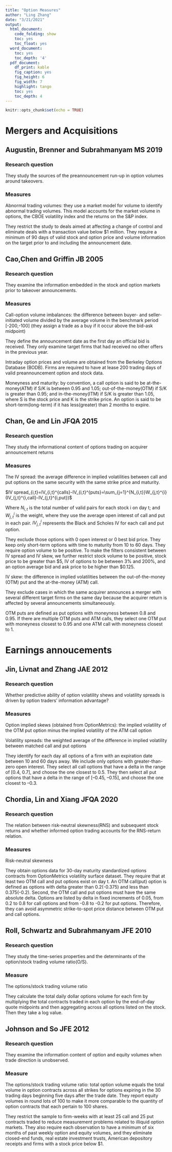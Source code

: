 ```yaml
---
title: "Option Measures"
author: "Ling Zhang"
date: "3/21/2021"
output: 
  html_document:
    code_folding: show
    toc: yes
    toc_float: yes
  word_document:
    toc: yes
    toc_depth: '4'
  pdf_document:
    df_print: kable
    fig_caption: yes
    fig_height: 6
    fig_width: 7
    highlight: tango
    toc: yes
    toc_depth: 4
---
```


```r
knitr::opts_chunk$set(echo = TRUE)
```


# Mergers and Acquisitions

## Augustin, Brenner and Subrahmanyam MS 2019

### Research question

They study the sources of the preannouncement run-up in option volumes around takeovers.

### Measures

Abnormal trading volumes: they use a market model for volume to identify abnormal trading volumes. This model accounts for the market volume in options, the CBOE volatility index and the returns on the S&P index. 

They restrict the study to deals aimed at affecting a change of control and eliminate deals with a transaction value below $1 million. They require a minimum of 90 days of valid stock and option price and volume information on the target prior to and including the announcement date.  

## Cao,Chen and Griffin JB 2005

### Research question

They examine the information embedded in the stock and option markets prior to takeover announcements.

### Measures

Call-option volume imbalances: the difference between buyer- and seller- initiated volume divided by the average volume in the benchmark period [-200,-100] (they assign a trade as a buy if it occur above the bid-ask midpoint)

They define the announcement date as the first day an official bid is received. They only examine target firms that had received no other offers in the previous year. 

Intraday option prices and volume are obtained from the Berkeley Options Database (BODB). Firms are required to have at lease 200 trading days of valid preannouncement option and stock data. 

Moneyness and maturity: by convention, a call option is said to be at-the-money(ATM) if S/K is between 0.95 and 1.05; out-of-the-money(OTM) if S/K is greater than 0.95; and in-the-money(ITM) if S/K is greater than 1.05, where S is the stock price and K is the strike price. An option is said to be short-term(long-term) if it has less(greater) than 2 months to expire. 



## Chan, Ge and Lin JFQA 2015

### Research question

They study the informational content of options trading on acquirer announcement returns

### Measures

The IV spread: the average difference in implied volatilities between call and put options on the same security with the same strike price and maturity. 

$IV spread_{i,t}=IV_{i,t}^{calls}-IV_{i,t}^{puts}=\sum_{j=1}^{N_{i,t}}W_{j,t}^{i}(IV_{j,t}^{i,call}-IV_{j,t}^{i,put})$

Where $N_{i,t}$ is the total number of valid pairs for each stock i on day t; and $W_{j,t}^{i}$ is the weight, where they use the average open interest of call and put in each pair. $IV_{j,t}^{i}$ represents the Black and Scholes IV for each call and put option. 

They exclude those options with 0 open interest or 0 best bid price. They keep only short-term options with time to maturity from 10 to 60 days. They require option volume to be positive. To make the filters consistent between IV spread and IV skew, we further restrict stock volume to be positive, stock price to be greater than $5, IV of options to be between 3% and 200%, and an option average bid and ask price to be higher than $0.125.

IV skew: the difference in implied volatilities between the out-of-the-money (OTM) put and the at-the-money (ATM) call. 

They exclude cases in which the same acquirer announces a merger with several different target firms on the same day because the acquirer return is affected by several announcements simultaneously. 

OTM puts are defined as put options with moneyness between 0.8 and 0.95. If there are multiple OTM puts and ATM calls, they select one OTM put with moneyness closest to 0.95 and one ATM call with moneyness closest to 1.


# Earnings annoucements

## Jin, Livnat and Zhang JAE 2012

### Research question

Whether predictive ability of option volatility shews and volatility spreads is driven by option traders' information advantage?

### Measures 

Option implied skews (obtained from OptionMetrics): the implied volatility of the OTM put option minus the implied volatility of the ATM call option

Volatility spreads: the weighted average of the difference in implied volatility between matched call and put options

They identify for each day all options of a firm with an expiration date between 10 and 60 days away. We include only options with greater-than-zero open interest. They select all call options that have a delta in the range of [0.4, 0.7], and choose the one closest to 0.5. They then select all put options that have a delta in the range of [–0.45, –0.15], and choose the one closest to –0.3. 


## Chordia, Lin and Xiang JFQA 2020

### Research question

The relation between risk-neutral skewness(RNS) and subsequent stock returns and whether informed option trading accounts for the RNS-return relation. 

### Measures

Risk-neutral skewness

They obtain options data for 30-day maturity standardized options contracts from OptionMetrics volatility surface dataset. They require that at least two OTM call and put options exist on day t. An OTM call(put) option is defined as options with delta greater than 0.2(-0.375) and less than 0.375(-0.2). Second, the OTM call and put options must have the same absolute delta. Options are listed by delta in fixed increments of 0.05, from 0.2 to 0.8 for call options and from -0.8 to -0.2 for put options. Therefore, they can avoid asymmetric strike-to-spot price distance between OTM put and call options. 



## Roll, Schwartz and Subrahmanyam JFE 2010

### Research question

They study the time-series properties and the determinants of the option/stock trading volume ratio(O/S).

### Measure

The options/stock trading volume ratio

They calculate the total daily dollar options volume for each firm by multiplying the total contracts traded in each option by the end-of-day quote midpoints and then aggregating across all options listed on the stock. Then they take a log value. 



## Johnson and So JFE 2012

### Research question

They examine the information content of option and equity volumes when trade direction is unobserved. 

### Measure

The options/stock trading volume ratio: total option volume equals the total volume in option contracts across all strikes for options expiring in the 30 trading days beginning five days after the trade date. They report equity volumes in round lots of 100 to make it more comparable to the quantity of option contracts that each pertain to 100 shares. 

They restrict the sample to firm-weeks with at least 25 call and 25 put contracts traded to reduce measurement problems related to illiquid option markets. They also require each observation to have a minimum of six months of past weekly option and equity volumes, and they eliminate closed-end funds, real estate investment trusts, American depository receipts and firms with a stock price below $1. 













